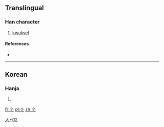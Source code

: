 ==Translingual==

===Han character===
{{Han char|rn=9|rad=人|as=02|sn=4|four=|canj=人卜 (OY), X人卜 (XOY)}}

# [[kwukyel]]

====References====
* {{Han ref|kx=0092.051|dj=0195.081|hdz=10105.041|uh=4ED2|ud=20178}}

----

==Korean==

===Hanja===
{{ko-hanja|hangeul=[[샤]]|rv=sya|mr=sya}}

# {{defn|lang=ko|sort=人02}}

[[Category:Korean-only CJKV Characters|人+02]]

[[fr:仒]]
[[pl:仒]]
[[zh:仒]]